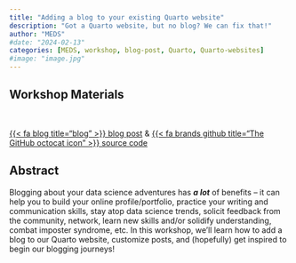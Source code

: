 ```yaml
---
title: "Adding a blog to your existing Quarto website"
description: "Got a Quarto website, but no blog? We can fix that!"
author: "MEDS"
#date: "2024-02-13"
categories: [MEDS, workshop, blog-post, Quarto, Quarto-websites]
#image: "image.jpg"
---
```


## Workshop Materials

<br>

::: {.center-text .body-text-l}
[{{< fa blog title="blog" >}} blog post](https://samanthacsik.github.io/posts/2022-10-24-quarto-blogs/){target="_blank"} & [{{< fa brands github title="The GitHub octocat icon" >}} source code](https://github.com/samanthacsik/samanthacsik.github.io/blob/main/posts/2022-10-24-quarto-blogs/index.qmd){target="_blank"}
:::

## Abstract

Blogging about your data science adventures has ***a lot*** of benefits – it can help you to build your online profile/portfolio, practice your writing and communication skills, stay atop data science trends, solicit feedback from the community, network, learn new skills and/or solidify understanding, combat imposter syndrome, etc. In this workshop, we’ll learn how to add a blog to our Quarto website, customize posts, and (hopefully) get inspired to begin our blogging journeys!